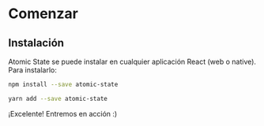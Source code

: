 # Comenzar

## Instalación

Atomic State se puede instalar en cualquier aplicación React (web o native).
Para instalarlo:

```bash
npm install --save atomic-state
```

```bash
yarn add --save atomic-state
```

¡Excelente! Entremos en acción :)
